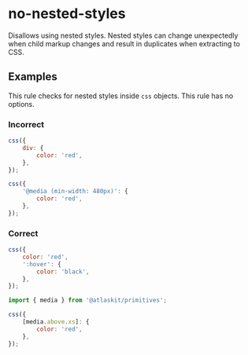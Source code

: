 # no-nested-styles

Disallows using nested styles. Nested styles can change unexpectedly when child markup changes and
result in duplicates when extracting to CSS.

## Examples

This rule checks for nested styles inside `css` objects. This rule has no options.

### Incorrect

```js
css({
	div: {
		color: 'red',
	},
});
```

```js
css({
	'@media (min-width: 480px)': {
		color: 'red',
	},
});
```

### Correct

```js
css({
	color: 'red',
	':hover': {
		color: 'black',
	},
});
```

```js
import { media } from '@atlaskit/primitives';

css({
	[media.above.xs]: {
		color: 'red',
	},
});
```
